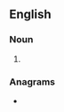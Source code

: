 ==English==

===Noun===
{{head|en|noun form}}

# {{plural of|infarct|lang=en}}

===Anagrams===
* {{anagrams|en|a=acfinrst|frantics|infracts}}